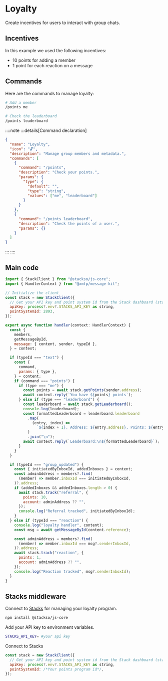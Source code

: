 # Loyalty

Create incentives for users to interact with group chats.

## Incentives

In this example we used the following incentives:

- 10 points for adding a member
- 1 point for each reaction on a message

## Commands

Here are the commands to manage loyalty:

```bash [cmd]
# Add a member
/points me

# Check the leaderboard
/points leaderboard
```

::::note
:::details[Command declaration]

```json
{
  "name": "Loyalty",
  "icon": "🔓",
  "description": "Manage group members and metadata.",
  "commands": [
    {
      "command": "/points",
      "description": "Check your points.",
      "params": {
        "type": {
          "default": "",
          "type": "string",
          "values": ["me", "leaderboard"]
        }
      }
    },
    {
      "command": "/points leaderboard",
      "description": "Check the points of a user.",
      "params": {}
    }
  ]
}
```

:::
::::

## Main code

```jsx [src/handler/loyalty.ts]
import { StackClient } from "@stackso/js-core";
import { HandlerContext } from "@xmtp/message-kit";

// Initialize the client
const stack = new StackClient({
  // Get your API key and point system id from the Stack dashboard (stack.so)
  apiKey: process?.env?.STACKS_API_KEY as string,
  pointSystemId: 2893,
});

export async function handler(context: HandlerContext) {
  const {
    members,
    getMessageById,
    message: { content, sender, typeId },
  } = context;

  if (typeId === "text") {
    const {
      command,
      params: { type },
    } = content;
    if (command === "points") {
      if (type === "me") {
        const points = await stack.getPoints(sender.address);
        await context.reply(`You have ${points} points`);
      } else if (type === "leaderboard") {
        const leaderboard = await stack.getLeaderboard();
        console.log(leaderboard);
        const formattedLeaderboard = leaderboard.leaderboard
          .map(
            (entry, index) =>
              `${index + 1}. Address: ${entry.address}, Points: ${entry.points}`,
          )
          .join("\n");
        await context.reply(`Leaderboard:\n${formattedLeaderboard}`);
      }
    }
  }

  if (typeId === "group_updated") {
    const { initiatedByInboxId, addedInboxes } = content;
    const adminAddress = members?.find(
      (member) => member.inboxId === initiatedByInboxId,
    )?.address;
    if (addedInboxes && addedInboxes.length > 0) {
      await stack.track("referral", {
        points: 10,
        account: adminAddress ?? "",
      });
      console.log("Referral tracked", initiatedByInboxId);
    }
  } else if (typeId === "reaction") {
    console.log("loyalty handler", content);
    const msg = await getMessageById(content.reference);

    const adminAddress = members?.find(
      (member) => member.inboxId === msg?.senderInboxId,
    )?.address;
    await stack.track("reaction", {
      points: 1,
      account: adminAddress ?? "",
    });
    console.log("Reaction tracked", msg?.senderInboxId);
  }
}
```

## Stacks middleware

Connect to [Stacks](https://stack.so) for managing your loyalty program.

```bash [cmd]
npm install @stackso/js-core
```

Add your API key to environment variables.

```bash
STACKS_API_KEY= #your api key
```

Connect to Stacks

```jsx
const stack = new StackClient({
  // Get your API key and point system id from the Stack dashboard (stack.so)
  apiKey: process?.env?.STACKS_API_KEY as string,
  pointSystemId: /*Your points program id*/,
});
```
